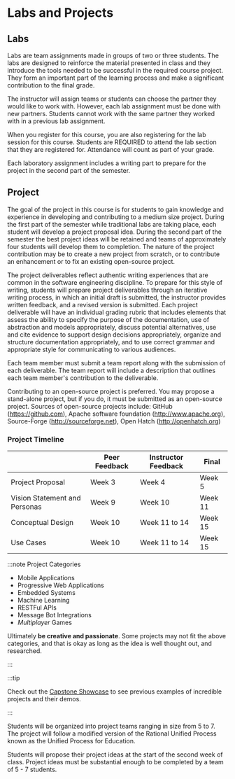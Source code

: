 # Labs and Projects

## Labs

Labs are team assignments made in groups of two or three students. The labs are designed to reinforce the material presented in class and they introduce the tools needed to be successful in the required course project. They form an important part of the learning process and make a significant contribution to the final grade.

The instructor will assign teams or students can choose the partner they would like to work with. However, each lab assignment must be done with new partners. Students cannot work with the same partner they worked with in a previous lab assignment.

When you register for this course, you are also registering for the lab session for this course. Students are REQUIRED to attend the lab section that they are registered for. Attendance will count as part of your grade.

Each laboratory assignment includes a writing part to prepare for the project in the second part of the semester.

## Project

The goal of the project in this course is for students to gain knowledge and experience in developing and contributing to a medium size project. During the first part of the semester while traditional labs are taking place, each student will develop a project proposal idea. During the second part of the semester the best project ideas will be retained and teams of approximately four students will develop them to completion. The nature of the project contribution may be to create a new project from scratch, or to contribute an enhancement or to fix an existing open-source project.

The project deliverables reflect authentic writing experiences that are common in the software engineering discipline. To prepare for this style of writing, students will prepare project deliverables through an iterative writing process, in which an initial draft is submitted, the instructor provides written feedback, and a revised version is submitted. Each project deliverable will have an individual grading rubric that includes elements that assess the ability to specify the purpose of the documentation, use of abstraction and models appropriately, discuss potential alternatives, use and cite evidence to support design decisions appropriately, organize and structure documentation appropriately, and to use correct grammar and appropriate style for communicating to various audiences.

Each team member must submit a team report along with the submission of each deliverable. The team report will include a description that outlines each team member's contribution to the deliverable.

Contributing to an open-source project is preferred. You may propose a stand-alone project, but if you do, it must be submitted as an open-source project. Sources of open-source projects include: GitHub (https://github.com), Apache software foundation (http://www.apache.org), Source-Forge (http://sourceforge.net), Open Hatch (http://openhatch.org)

### Project Timeline

|                               | Peer Feedback | Instructor Feedback | Final   |
|-------------------------------|---------------|---------------------|---------|
| Project Proposal              | Week 3        | Week 4              | Week 5  |
| Vision Statement and Personas | Week 9        | Week 10             | Week 11 |
| Conceptual Design             | Week 10       | Week 11 to 14       | Week 15 |
| Use Cases                     | Week 10       | Week 11 to 14       | Week 15 |

:::note Project Categories

- Mobile Applications
- Progressive Web Applications
- Embedded Systems
- Machine Learning
- RESTFul APIs
- Message Bot Integrations
- *Multiplayer* Games

Ultimately **be creative and passionate**. Some projects may not fit the above categories, and that is okay as long as the idea is well thought out, and researched.

:::

:::tip

Check out the [Capstone Showcase](/showcase) to see previous examples of incredible projects and their demos.

:::

Students will be organized into project teams ranging in size from 5 to 7. The project will follow a modified version of the Rational Unified Process known as the Unified Process for Education.

Students will propose their project ideas at the start of the second week of class. Project ideas must be substantial enough to be completed by a team of 5 - 7 students.
